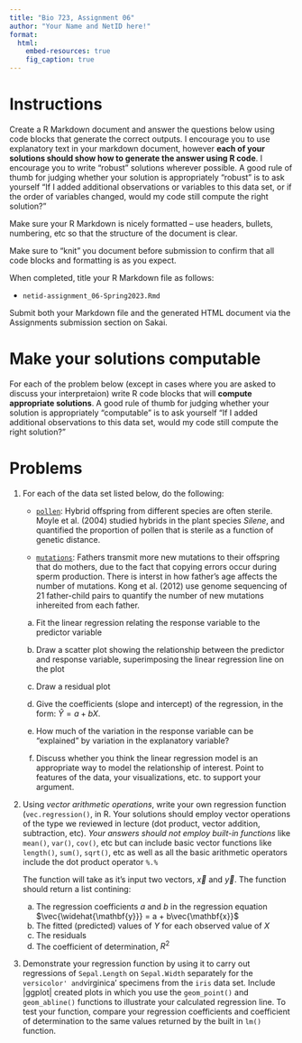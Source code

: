 ```yaml
---
title: "Bio 723, Assignment 06"
author: "Your Name and NetID here!"
format: 
  html:
    embed-resources: true
    fig_caption: true
---
```


# Instructions

Create a R Markdown document and answer the questions below using code blocks that generate the correct outputs. I encourage you to use explanatory text in your markdown document, however **each of your solutions should show how to generate the answer using R code**. I encourage you to write "robust" solutions wherever possible. A good rule of thumb for judging whether your solution is appropriately "robust" is to ask yourself "If I added additional observations or variables to this data set, or if the order of variables changed, would my code still compute the right solution?"

Make sure your R Markdown is nicely formatted -- use headers, bullets, numbering, etc so that the structure of the document is clear.

Make sure to "knit" you document before submission to confirm that all code blocks and formatting is as you expect.

When completed, title your R Markdown file as follows:

-   `netid-assignment_06-Spring2023.Rmd`

Submit both your Markdown file and the generated HTML document via the Assignments submission section on Sakai.

# Make your solutions computable

For each of the problem below (except in cases where you are asked to discuss your interpretaion) write R code blocks that will **compute appropriate solutions**. A good rule of thumb for judging whether your solution is appropriately "computable" is to ask yourself "If I added additional observations to this data set, would my code still compute the right solution?"


# Problems



1. For each of the data set listed below, do the following:

    * [`pollen`](https://raw.githubusercontent.com/Bio723-class/example-datasets/master/ABD-father-mutations.csv): Hybrid offspring from different species are often sterile. Moyle et al. (2004) studied hybrids in the plant species *Silene*, and quantified the proportion of pollen that is sterile as a function of genetic distance.  

    * [`mutations`](https://raw.githubusercontent.com/Bio723-class/example-datasets/master/ABD-father-mutations.csv): Fathers transmit more new mutations to their offspring that do mothers, due to the fact that copying errors occur during sperm production.  There is interst in how father's age affects the number of mutations.  Kong et al. (2012) use genome sequencing of 21 father-child pairs to quantify the number of new mutations inhereited from each father.  



    a. Fit the linear regression relating the response variable to the predictor variable 
  
    a. Draw a scatter plot showing the relationship between the predictor and response variable, superimposing the linear regression line on the plot 

    a. Draw a residual plot 
  
    a. Give the coefficients (slope and intercept) of the regression, in the form: $\hat{Y} = a + bX$. 

    a. How much of the variation in the response variable can be "explained" by variation in the explanatory variable? 

    a. Discuss whether you think the linear regression model is an appropriate way to model the relationship of interest.  Point to features of the data, your visualizations,  etc. to support your argument. 



1. Using _vector arithmetic operations_, write your own regression function (`vec.regression()`, in R. Your solutions should employ vector operations of the type we reviewed in lecture (dot product, vector addition, subtraction, etc). *Your answers should not employ built-in functions* like `mean()`, `var()`, `cov()`, etc but can include basic vector functions like `length()`, `sum()`, `sqrt()`, etc as well as all the basic arithmetic operators include the dot product operator `%.%`

    The function will take as it's input two vectors, $\vec{x}$ and $\vec{y}$. The function should return a list contining:

      a. The regression coefficients $a$ and $b$ in the regression equation $\vec{\widehat{\mathbf{y}}} = a + b\vec{\mathbf{x}}$
      a. The fitted (predicted) values of $Y$ for each observed value of $X$
      a. The residuals
      a. The coefficient of determination, $R^2$

1. Demonstrate your regression function by using it to carry out regressions of `Sepal.Length` on `Sepal.Width` separately for the `versicolor' and `virginica' specimens from the `iris` data set. Include |ggplot| created plots in which you use the `geom_point()` and `geom_abline()` functions to illustrate your calculated regression line. To test your function, compare your regression coefficients and coefficient of determination to the same values returned by the built in `lm()` function. 


